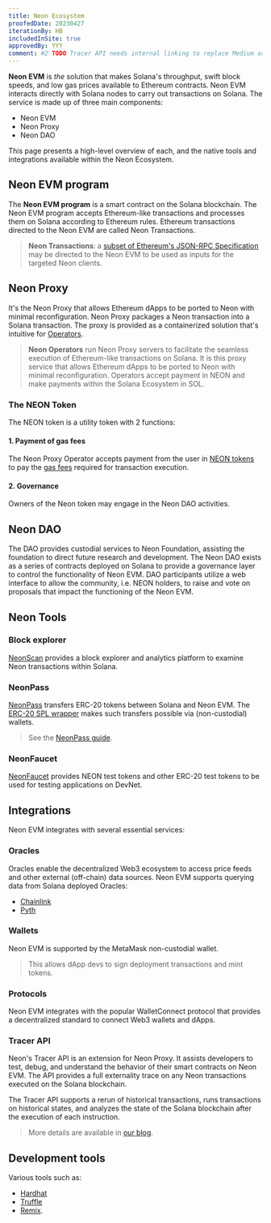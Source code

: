 ```yaml
---
title: Neon Ecosystem
proofedDate: 20230427
iterationBy: HB
includedInSite: true
approvedBy: YYY
comment: #2 TODO Tracer API needs internal linking to replace Medium article
---
```


<QuickLookNeonImage></QuickLookNeonImage>

[//]: # (<ImgTheme src='/img/doc-images/about/neon-ecosystem.svg' srcDark='/img/doc-images/about/neon-ecosystem_dark.svg' />)

**Neon EVM** is *the* solution that makes Solana's throughput, swift block speeds, and low gas prices available to Ethereum contracts. Neon EVM interacts directly with Solana nodes to carry out transactions on Solana. The service is made up of three main components:

- Neon EVM
- Neon Proxy
- Neon DAO

This page presents a high-level overview of each, and the native tools and integrations available within the Neon Ecosystem.


## Neon EVM program

The **Neon EVM program** is a smart contract on the Solana blockchain. The Neon EVM program accepts Ethereum-like transactions and processes them on Solana according to Ethereum rules. Ethereum transactions directed to the Neon EVM are called Neon Transactions.

> **Neon Transactions**: a [subset of Ethereum's JSON-RPC Specification](/docs/evm_compatibility/json_rpc_api_methods) may be directed to the Neon EVM to be used as inputs for the targeted Neon clients.

## Neon Proxy

It's the Neon Proxy that allows Ethereum dApps to be ported to Neon with minimal reconfiguration. Neon Proxy packages a Neon transaction into a Solana transaction. The proxy is provided as a containerized solution that's intuitive for [Operators](/docs/operating/operator-introduction).

> **Neon Operators** run Neon Proxy servers to facilitate the seamless execution of Ethereum-like transactions on Solana. It is this proxy service that allows Ethereum dApps to be ported to Neon with minimal reconfiguration. Operators accept payment in NEON and make payments within the Solana Ecosystem in SOL.


### The NEON Token

The NEON token is a utility token with 2 functions:

#### 1. Payment of gas fees

The Neon Proxy Operator accepts payment from the user in [NEON tokens](/docs/tokens/neon_token) to pay the [gas fees](/docs/tokens/gas_fees) required for transaction execution.

#### 2. Governance

Owners of the Neon token may engage in the Neon DAO activities.

## Neon DAO

The DAO provides custodial services to Neon Foundation, assisting the foundation to direct future research and development. The Neon DAO exists as a series of contracts deployed on Solana to provide a governance layer to control the functionality of Neon EVM. DAO participants utilize a web interface to allow the community, i.e. NEON holders, to raise and vote on proposals that impact the functioning of the Neon EVM.

## Neon Tools

### Block explorer

[NeonScan](https://neonscan.org/) provides a block explorer and analytics platform to examine Neon transactions within Solana.


### NeonPass

[NeonPass](https://devnet.neonpass.live/) transfers ERC-20 tokens between Solana and Neon EVM. The [ERC-20 SPL wrapper](/docs/developing/deploy_facilities/interacting_with_spl_tokens) makes such transfers possible via (non-custodial) wallets.

> See the [NeonPass guide](/docs/token_transferring/neonpass_usage).

### NeonFaucet

[NeonFaucet](https://neonfaucet.org/) provides NEON test tokens and other ERC-20 test tokens to be used for testing applications on DevNet.


## Integrations

Neon EVM integrates with several essential services:

### Oracles

Oracles enable the decentralized Web3 ecosystem to access price feeds and other external (off-chain) data sources. Neon EVM supports querying data from Solana deployed Oracles:
* [Chainlink](/docs/developing/integrate/oracles/integrating_chainlink)
* [Pyth](/docs/developing/integrate/oracles/integrating_pyth)


### Wallets

Neon EVM is supported by the MetaMask non-custodial wallet.

> This allows dApp devs to sign deployment transactions and mint tokens.
<!-- > Learn more about minting and wrapping tokens with Neon EVM. suggest adding link here as Phantom wallet is invovled for Solana-based mints -->

### Protocols

Neon EVM integrates with the popular WalletConnect protocol that provides a decentralized standard to connect Web3 wallets and dApps.

### Tracer API

Neon's Tracer API is an extension for Neon Proxy. It assists developers to test, debug, and understand the behavior of their smart contracts on Neon EVM. The API provides a full externality trace on any Neon transactions executed on the Solana blockchain.

The Tracer API supports a rerun of historical transactions, runs transactions on historical states, and analyzes the state of the Solana blockchain after the execution of each instruction.

> More details are available in [our blog](https://medium.com/neon-labs/neon-proxy-tracing-api-fdb3842a80fa).

## Development tools

Various tools such as:
- [Hardhat](/docs/developing/deploy_facilities/using_hardhat)
- [Truffle](/docs/developing/deploy_facilities/using_truffle)
- [Remix](/docs/developing/deploy_facilities/using_remix).

